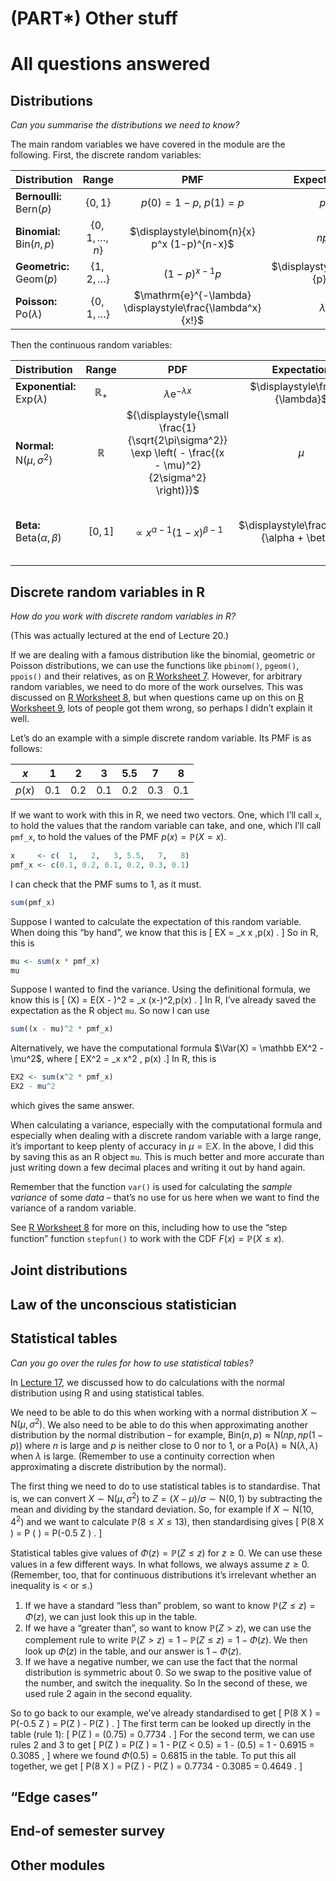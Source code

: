 # (PART\*) Other stuff {-}

# All questions answered {#L21-questions}

## Distributions {#faq-R-RV}

::: {.thpart}
*Can you summarise the distributions we need to know?*
:::

The main random variables we have covered in the module are the following. First, the discrete random variables:

| Distribution | Range | PMF | Expectation | Variance |
|:----|:-:|:-:|:-:|:-:|
| **Bernoulli:** $\text{Bern}(p)$ | $\{0,1\}$ | $p(0) = 1- p$, $p(1) = p$ | $p$ | $p(1-p)$ |
| **Binomial:** $\text{Bin}(n,p)$ | $\{0,1,\dots,n\}$ | $\displaystyle\binom{n}{x} p^x (1-p)^{n-x}$ | $np$ | $np(1-p)$ |
| **Geometric:** $\text{Geom}(p)$ | $\{1,2,\dots\}$ | $(1-p)^{x-1}p$ | $\displaystyle\frac{1}{p}$ | $\displaystyle\frac{1-p}{p^2}$ |
| **Poisson:** $\text{Po}(\lambda)$ | $\{0,1,\dots\}$ | $\mathrm{e}^{-\lambda} \displaystyle\frac{\lambda^x}{x!}$ | $\lambda$ | $\lambda$ |

Then the continuous random variables:

| Distribution | Range | PDF | Expectation | Variance |
|:-----|:-:|:-:|:-:|:-:|
| **Exponential:** $\text{Exp}(\lambda)$ | $\mathbb R_+$ | $\lambda \mathrm e^{-\lambda x}$ | $\displaystyle\frac{1}{\lambda}$ | $\displaystyle\frac{1}{\lambda^2}$ |
| **Normal:** $\mathrm N(\mu,\sigma^2)$ | $\mathbb R$ | ${\displaystyle{\small \frac{1}{\sqrt{2\pi\sigma^2}} \exp \left( - \frac{(x - \mu)^2}{2\sigma^2} \right)}}$ | $\mu$ | $\sigma^2$ |
| **Beta:** $\text{Beta}(\alpha, \beta)$ | $[0,1]$ | $\propto x^{\alpha - 1}(1-x)^{\beta - 1}$ | $\displaystyle\frac{\alpha}{\alpha + \beta}$ | ${\displaystyle{\small \frac{\alpha\beta}{(\alpha + \beta)^2(\alpha + \beta + 1)}}}$ |

## Discrete random variables in R

::: {.thpart}
*How do you work with discrete random variables in R?*
:::

(This was actually lectured at the end of Lecture 20.)

If we are dealing with a famous distribution like the binomial, geometric or Poisson distributions, we can use the functions like `pbinom()`, `pgeom()`, `ppois()` and their relatives, as on [R Worksheet 7](#R). However, for arbitrary random variables, we need to do more of the work ourselves. This was discussed on [R Worksheet 8](#R), but when questions came up on this on [R Worksheet 9](#R), lots of people got them wrong, so perhaps I didn't explain it well.

Let's do an example with a simple discrete random variable. Its PMF is as follows:

| $x$ | 1 | 2 | 3 | 5.5 | 7 | 8 |
|:-:|:-:|:-:|:-:|:-:|:-:|:-:|
| $p(x)$ | 0.1 | 0.2 | 0.1 | 0.2 | 0.3 | 0.1 |

If we want to work with this in R, we need two vectors. One, which I'll call `x`, to hold the values that the random variable can take, and one, which I'll call `pmf_x`, to hold the values of the PMF $p(x) = \mathbb P(X = x)$.

```r
x     <- c(  1,   2,   3, 5.5,   7,   8)
pmf_x <- c(0.1, 0.2, 0.1, 0.2, 0.3, 0.1)
```

I can check that the PMF sums to 1, as it must.

```r
sum(pmf_x)
```

Suppose I wanted to calculate the expectation of this random variable. When doing this "by hand", we know that this is
\[ \mathbb EX = \sum_x x \,p(x) . \]
So in R, this is

```r
mu <- sum(x * pmf_x)
mu
```

Suppose I wanted to find the variance. Using the definitional formula, we know this is
\[ \Var(X) = \mathbb E(X - \mu)^2 = \sum_x (x-\mu)^2\,p(x) . \]
In R, I've already saved the expectation as the R object `mu`. So now I can use

```r
sum((x - mu)^2 * pmf_x)
```

Alternatively, we have the computational formula $\Var(X) = \mathbb EX^2 - \mu^2$, where
\[ \mathbb EX^2 = \sum_x x^2 \, p(x) .\]
In R, this is

```r
EX2 <- sum(x^2 * pmf_x)
EX2 - mu^2
```

which gives the same answer.

When calculating a variance, especially with the computational formula and especially when dealing with a discrete random variable with a large range, it's important to keep plenty of accuracy in $\mu = \mathbb EX$. In the above, I did this by saving this as an R object `mu`. This is much better and more accurate than just writing down a few decimal places and writing it out by hand again.

Remember that the function `var()` is used for calculating the *sample variance* of some *data* -- that's no use for us here when we want to find the variance of a random variable.

See [R Worksheet 8](#R) for more on this, including how to use the "step function" function `stepfun()` to work with the CDF $F(x) = \mathbb P(X \leq x)$.


## Joint distributions

## Law of the unconscious statistician

## Statistical tables

::: {.thpart}
*Can you go over the rules for how to use statistical tables?*
:::

In [Lecture 17](#L17-normal), we discussed how to do calculations with the normal distribution using R and using statistical tables.

We need to be able to do this when working with a normal distribution $X \sim \mathrm{N}(\mu, \sigma^2)$. We also need to be able to do this when approximating another distribution by the normal distribution -- for example, $\mathrm{Bin}(n,p) \approx \mathrm{N}(np, np(1-p))$ where $n$ is large and $p$ is neither close to 0 nor to 1, or a $\mathrm{Po}(\lambda) \approx \mathrm{N}(\lambda,\lambda)$ when $\lambda$ is large. (Remember to use a continuity correction when approximating a discrete distribution by the normal).

The first thing we need to do to use statistical tables is to standardise. That is, we can convert $X \sim \mathrm{N}(\mu, \sigma^2)$ to $Z = (X - \mu)/\sigma \sim \mathrm{N}(0,1)$ by subtracting the mean and dividing by the standard deviation. So, for example if $X \sim \mathrm{N}(10, 4^2)$ and we want to calculate
$\mathbb P(8 \leq X \leq 13)$, then standardising gives
\[ \mathbb P(8 \leq X \leq 13) = \mathbb P \left( \frac{8 - 10}{4} \leq \frac{X - 10}{4} \leq \frac{13 - 10}{4} \right) = \mathbb P(-0.5 \leq Z \leq 0.75) . \]

Statistical tables give values of $\Phi(z) = \mathbb P(Z \leq z)$ for $z \geq 0$. We can use these values in a few different ways. In what follows, we always assume $z \geq 0$. (Remember, too, that for continuous distributions it's irrelevant whether an inequality is $<$ or $\leq$.) 

1. If we have a standard "less than" problem, so want to know $\mathbb P(Z \leq z) = \Phi(z)$, we can just look this up in the table.
2. If we have a "greater than", so want to know $\mathbb P(Z > z)$, we can use the complement rule to write $\mathbb P(Z > z) = 1 - \mathbb P(Z \leq z) = 1 - \Phi(z)$. We then look up $\Phi(z)$ in the table, and our answer is $1 - \Phi(z)$.
3. If we have a negative number, we can use the fact that the normal distribution is symmetric about 0. So we swap to the positive value of the number, and switch the inequality. So
\begin{align*}
\mathbb P(Z \geq -z) &= \mathbb P(Z \leq z) = \Phi(z) \\
\mathbb P(Z \leq -z) &= \mathbb P(Z \geq z) = 1 - \mathbb P(Z < z) = 1 - \Phi(z) .
\end{align*}
In the second of these, we used rule 2 again in the second equality.

So to go back to our example, we've already standardised to get 
\[ \mathbb P(8 \leq X \leq 13) = \mathbb P(-0.5 \leq Z \leq 0.75) = \mathbb P(Z \leq 0.75) - \mathbb P(Z \leq -0.5) . \]
The first term can be looked up directly in the table (rule 1):
\[ \mathbb P(Z \leq 0.75) = \Phi(0.75) = 0.7734 . \]
For the second term, we can use rules 2 and 3 to get
\[ \mathbb P(Z \leq -0.5) = \mathbb P(Z \geq 0.5) = 1 - \mathbb P(Z < 0.5) = 1 - \Phi(0.5) = 1 - 0.6915 = 0.3085 , \]
where we found $\Phi(0.5) = 0.6815$ in the table. To put this all together, we get
\[ \mathbb P(8 \leq X \leq 13) = \mathbb P(Z \leq 0.75) - \mathbb P(Z \leq -0.5) = 0.7734 - 0.3085 = 0.4649 . \]

## "Edge cases"

## End-of semester survey

## Other modules


